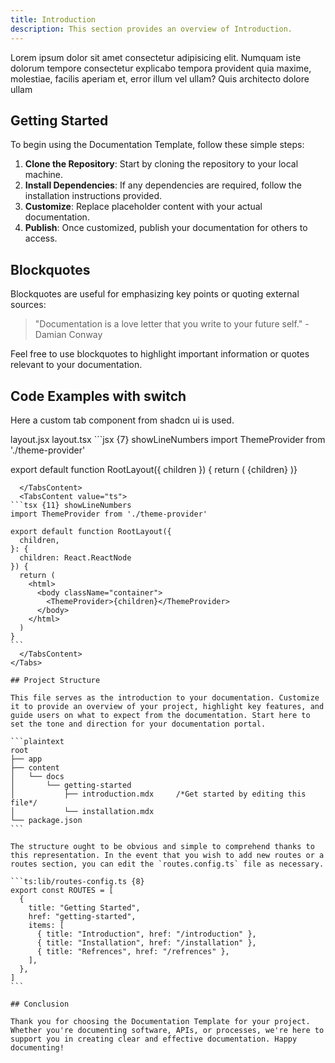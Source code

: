```yaml
---
title: Introduction
description: This section provides an overview of Introduction.
---
```


Lorem ipsum dolor sit amet consectetur adipisicing elit. Numquam iste dolorum tempore consectetur explicabo tempora provident quia maxime, molestiae, facilis aperiam et, error illum vel ullam? Quis architecto dolore ullam

## Getting Started

To begin using the Documentation Template, follow these simple steps:

1. **Clone the Repository**: Start by cloning the repository to your local machine.
2. **Install Dependencies**: If any dependencies are required, follow the installation instructions provided.
3. **Customize**: Replace placeholder content with your actual documentation.
4. **Publish**: Once customized, publish your documentation for others to access.

## Blockquotes

Blockquotes are useful for emphasizing key points or quoting external sources:

> "Documentation is a love letter that you write to your future self." - Damian Conway

Feel free to use blockquotes to highlight important information or quotes relevant to your documentation.

## Code Examples with switch

Here a custom tab component from shadcn ui is used.

<Tabs defaultValue="js" className="pt-5 pb-1">
  <TabsList className="">
    <TabsTrigger value="js">layout.jsx</TabsTrigger>
    <TabsTrigger value="ts">layout.tsx</TabsTrigger>
  </TabsList>
  <TabsContent value="js">
  ```jsx {7} showLineNumbers
import ThemeProvider from './theme-provider'
 
export default function RootLayout({ children }) {
  return (
    <html>
      <body className="container">
        <ThemeProvider>{children}</ThemeProvider>
      </body>
    </html>
  )}
````
  </TabsContent>
  <TabsContent value="ts">
```tsx {11} showLineNumbers
import ThemeProvider from './theme-provider'
 
export default function RootLayout({
  children,
}: {
  children: React.ReactNode
}) {
  return (
    <html>
      <body className="container">
        <ThemeProvider>{children}</ThemeProvider>
      </body>
    </html>
  )
}
```
  </TabsContent>
</Tabs>

## Project Structure

This file serves as the introduction to your documentation. Customize it to provide an overview of your project, highlight key features, and guide users on what to expect from the documentation. Start here to set the tone and direction for your documentation portal.

```plaintext
root
├── app
├── content
│   └── docs
│       └── getting-started
│           ├── introduction.mdx     /*Get started by editing this file*/
│           └── installation.mdx
└── package.json
```

The structure ought to be obvious and simple to comprehend thanks to this representation. In the event that you wish to add new routes or a routes section, you can edit the `routes.config.ts` file as necessary.

```ts:lib/routes-config.ts {8}
export const ROUTES = [
  {
    title: "Getting Started",
    href: "getting-started",
    items: [
      { title: "Introduction", href: "/introduction" },
      { title: "Installation", href: "/installation" },
      { title: "Refrences", href: "/refrences" },
    ],
  },
]
```

## Conclusion

Thank you for choosing the Documentation Template for your project. Whether you're documenting software, APIs, or processes, we're here to support you in creating clear and effective documentation. Happy documenting!
